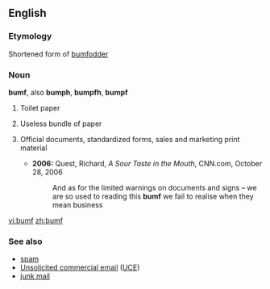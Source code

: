 ==English==

===Etymology===
Shortened form of [[bumfodder]]

===Noun===
'''bumf''', also '''bumph''', '''bumpfh''', '''bumpf'''

# {{UK|uncountable}} Toilet paper
# {{UK}} Useless bundle of paper
# {{uncountable}} Official documents, standardized forms, sales and marketing print material
#*'''2006:''' Quest, Richard, ''A Sour Taste in the Mouth'', CNN.com, October 28, 2006
#*:And as for the limited warnings on documents and signs – we are so used to reading this '''bumf''' we fail to realise when they mean business

[[vi:bumf]]
[[zh:bumf]]

===See also===
*[[spam]]
*[[Unsolicited commercial email]] ([[UCE]])
*[[junk mail]]